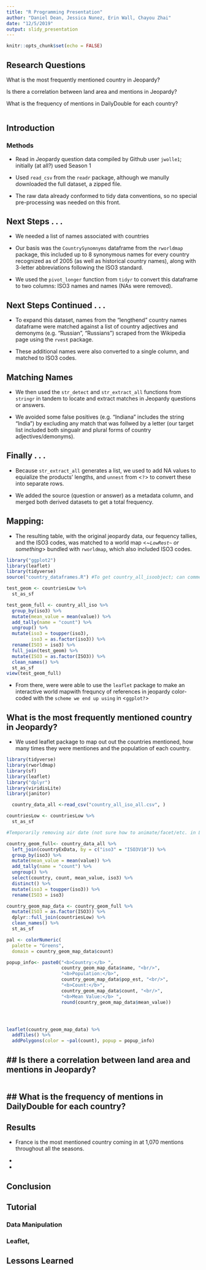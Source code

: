```yaml
---
title: "R Programming Presentation"
author: "Daniel Dean, Jessica Nunez, Erin Wall, Chayou Zhai"
date: "12/5/2019"
output: slidy_presentation
---
```


```r
knitr::opts_chunk$set(echo = FALSE)
```

## Research Questions
What is the most frequently mentioned country in Jeopardy? 



Is there a correlation between land area and mentions in Jeopardy?



What is the frequency of mentions in DailyDouble for each country?
```r

```

## Introduction

### Methods
- Read in Jeopardy question data compiled by Github user `jwolle1`; initially (at all?) used Season 1

- Used `read_csv` from the `readr` package, although we manully downloaded the full dataset, a zipped file.

- The raw data already conformed to tidy data conventions, so no special pre-processing was needed on this front.

## Next Steps . . .
- We needed a list of names associated with countries

- Our basis was the `CountrySynomnyms` dataframe from the `rworldmap` package, this included up to 8 synonymous names for every country recognized as of 2005 (as well as historical country names), along with 3-letter abbreviations following the ISO3 standard. 

- We used the `pivot_longer` function from `tidyr` to convert this dataframe to two columns: ISO3 names and names (NAs were removed).

## Next Steps Continued . . .
- To expand this dataset, names from the "lengthend" country names dataframe were matched against a list of country adjectives and demonyms (e.g. "Russian", "Russians") scraped from the Wikipedia page using the `rvest` package.

- These additional names were also converted to a single column, and matched to ISO3 codes.

## Matching Names
- We then used the `str_detect` and `str_extract_all` functions from `stringr` in tandem to locate and extract matches in Jeopardy questions or answers. 
  
- We avoided some false positives (e.g. "Indiana" includes the string "India") by excluding any match that was follwed by a letter (our target list included both singualr and plural forms of country adjectives/demonyms). 
  
## Finally . . .

* Because `str_extract_all` generates a list, we used <an option> to add NA values to equialize the products' lengths, and `unnest` from <`?`> to convert these into separate rows.

* We added the source (question or answer) as a metadata column, and merged both derived datasets to get a total frequency.


## Mapping:

- The resulting table, with the original jeopardy data, our fequency tallies, and the ISO3 codes, was matched to a world map <*~`LowRest~` or something*> bundled with `rworldmap`, which also included ISO3 codes. 
```r
library("ggplot2")
library(leaflet)
library(tidyverse)
source("country_dataframes.R") #To get country_all_isoobject; can comment this pout if already loaded

test_geom <- countriesLow %>% 
  st_as_sf

test_geom_full <- country_all_iso %>%
  group_by(iso3) %>%
  mutate(mean_value = mean(value)) %>%
  add_tally(name = "count") %>%
  ungroup() %>%
  mutate(iso3 = toupper(iso3),
         iso3 = as.factor(iso3)) %>%
  rename(ISO3 = iso3) %>%
  full_join(test_geom) %>%
  mutate(ISO3 = as.factor(ISO3)) %>%
  clean_names() %>%
  st_as_sf
view(test_geom_full)
```

- From there, were were able to use the `leaflet` package to make an interactive world mapwith frequncy of references in jeopardy color-coded with the `scheme we end up using` in <`ggplot?`>

## What is the most frequently mentioned country in Jeopardy? 

- We used leaflet package to map out out the countries mentioned, how many times they were mentiones and the population of each country. 

```r
library(tidyverse)
library(rworldmap)
library(sf)
library(leaflet)
library("dplyr")
library(viridisLite)
library(janitor)

  country_data_all <-read_csv("country_all_iso_all.csv", )

countriesLow <- countriesLow %>%
  st_as_sf

#Temporarily removing air date (not sure how to animate/facet/etc. in Leaflet)

country_geom_full<- country_data_all %>%
  left_join(countryExData, by = c("iso3" = "ISO3V10")) %>%
  group_by(iso3) %>%
  mutate(mean_value = mean(value)) %>%
  add_tally(name = "count") %>%
  ungroup() %>%
  select(country, count, mean_value, iso3) %>%
  distinct() %>%
  mutate(iso3 = toupper(iso3)) %>%
  rename(ISO3 = iso3)

country_geom_map_data <- country_geom_full %>%
  mutate(ISO3 = as.factor(ISO3)) %>%
  dplyr::full_join(countriesLow) %>%
  clean_names() %>%
  st_as_sf

pal <- colorNumeric(
  palette = "Greens",
  domain = country_geom_map_data$count)

popup_info<- paste0("<b>Country:</b> ",
                    country_geom_map_data$name, "<br/>",
                    "<b>Population:</b>",
                    country_geom_map_data$pop_est, "<br/>",
                    "<b>Count:</b>",
                    country_geom_map_data$count, "<br/>",
                    "<b>Mean Value:</b> ",
                    round(country_geom_map_data$mean_value))




leaflet(country_geom_map_data) %>%
  addTiles() %>%
  addPolygons(color = ~pal(count), popup = popup_info)


```
## Is there a correlation between land area and mentions in Jeopardy?
- 
```r

```
## What is the frequency of mentions in DailyDouble for each country?
- 

## Results
- France is the most mentioned country coming in at 1,070 mentions throughout all the seasons. 

- 

- 

## Conclusion

## Tutorial
### Data Manipulation

### Leaflet, 

## Lessons Learned







